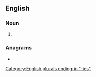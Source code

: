 {{also|perfídies}}
==English==

===Noun===
{{head|en|noun plural form}}

# {{plural of|perfidy|lang=en}}

===Anagrams===
* {{anagrams|en|a=deefiiprs|fried pies}}

[[Category:English plurals ending in "-ies"]]